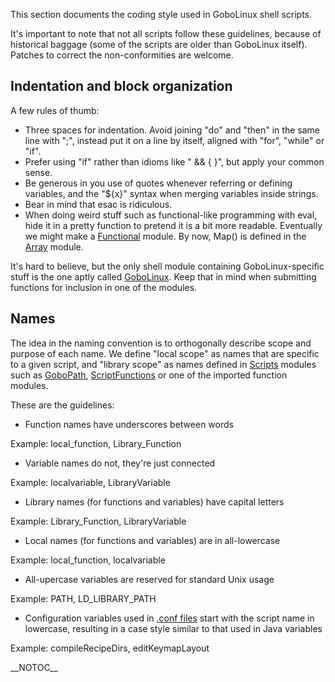 This section documents the coding style used in GoboLinux shell scripts.

It's important to note that not all scripts follow these guidelines, because of historical baggage (some of the scripts are older than GoboLinux itself). Patches to correct the non-conformities are welcome.

== Indentation and block organization ==

A few rules of thumb:

* Three spaces for indentation. Avoid joining "do" and "then" in the same line with ";", instead put it on a line by itself, aligned with "for", "while" or "if".
* Prefer using "if" rather than idioms like "[[]] && { }", but apply your common sense.
* Be generous in you use of quotes whenever referring or defining variables, and the "${x}" syntax when merging variables inside strings.
* Bear in mind that esac is ridiculous.
* When doing weird stuff such as functional-like programming with eval, hide it in a pretty function to pretend it is a bit more readable. Eventually we might make a [[Functional]] module. By now, Map() is defined in the [[Array]] module.

It's hard to believe, but the only shell module containing GoboLinux-specific stuff is the one aptly called [[GoboLinux shell module | GoboLinux]]. Keep that in mind when submitting functions for inclusion in one of the modules.

== Names ==

The idea in the naming convention is to orthogonally describe scope and purpose of each name. We define "local scope" as names that are specific to a given script, and "library scope" as names defined in [[Scripts]] modules such as [[GoboPath]], [[ScriptFunctions]] or one of the imported function modules.

These are the guidelines:

* Function names have underscores between words
Example: local_function, Library_Function
* Variable names do not, they're just connected
Example: localvariable, LibraryVariable
* Library names (for functions and variables) have capital letters
Example: Library_Function, LibraryVariable
* Local names (for functions and variables) are in all-lowercase
Example: local_function, localvariable
* All-upercase variables are reserved for standard Unix usage
Example: PATH, LD_LIBRARY_PATH
* Configuration variables used in [[.conf files]] start with the script name in lowercase, resulting in a case style similar to that used in Java variables
Example: compileRecipeDirs, editKeymapLayout

__NOTOC__

